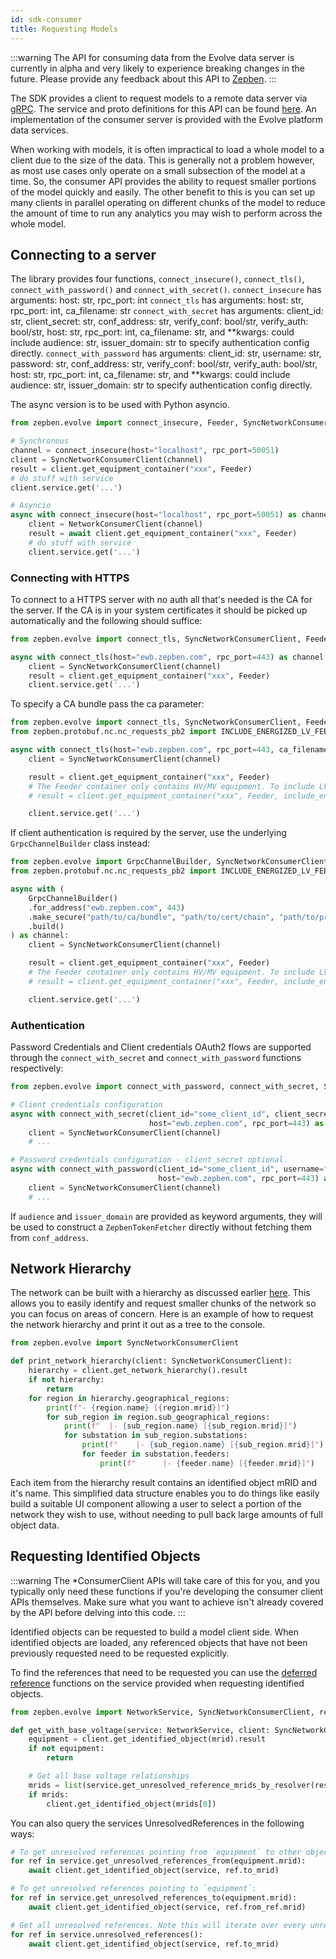 ```yaml
---
id: sdk-consumer
title: Requesting Models
---
```



:::warning
The API for consuming data from the Evolve data server is currently in alpha and very likely to experience breaking changes 
in the future. Please provide any feedback about this API to [Zepben](http://www.zepben.com).
:::

The SDK provides a client to request models to a remote data server via [gRPC](https://grpc.io/). The service and proto 
definitions for this API can be found [here](https://github.com/zepben/evolve-grpc). An implementation of the consumer 
server is provided with the Evolve platform data services.

When working with models, it is often impractical to load a whole model to a client due to the size of the data. This 
is generally not a problem however, as most use cases only operate on a small subsection of the model at a time. So, the 
consumer API provides the ability to request smaller portions of the model quickly and easily. The other benefit to this
is you can set up many clients in parallel operating on different chunks of the model to reduce the amount of time to
run any analytics you may wish to perform across the whole model.

## Connecting to a server

The library provides four functions, `connect_insecure()`, `connect_tls()`, `connect_with_password()` and `connect_with_secret()`.
`connect_insecure` has arguments: host: str, rpc_port: int
`connect_tls` has arguments: host: str, rpc_port: int, ca_filename: str
`connect_with_secret` has arguments: client_id: str, client_secret: str, conf_address: str, verify_conf: bool/str, verify_auth: bool/str,
                                     host: str, rpc_port: int, ca_filename: str,
                                     and **kwargs: could include audience: str, issuer_domain: str to specify authentication config directly.
`connect_with_password` has arguments: client_id: str, username: str, password: str, conf_address: str, verify_conf: bool/str, verify_auth: bool/str,
                                       host: str, rpc_port: int, ca_filename: str,
                                       and **kwargs: could include audience: str, issuer_domain: str to specify authentication config directly.

The async version is to be used with Python asyncio.

```python
from zepben.evolve import connect_insecure, Feeder, SyncNetworkConsumerClient, NetworkConsumerClient

# Synchronous
channel = connect_insecure(host="localhost", rpc_port=50051)
client = SyncNetworkConsumerClient(channel)
result = client.get_equipment_container("xxx", Feeder)
# do stuff with service
client.service.get('...')

# Asyncio
async with connect_insecure(host="localhost", rpc_port=50051) as channel:
    client = NetworkConsumerClient(channel)
    result = await client.get_equipment_container("xxx", Feeder)
    # do stuff with service
    client.service.get('...')
```

### Connecting with HTTPS

To connect to a HTTPS server with no auth all that's needed is the CA for the server. If the CA is in your system certificates it should be picked up
automatically and the following should suffice:

```python
from zepben.evolve import connect_tls, SyncNetworkConsumerClient, Feeder

async with connect_tls(host="ewb.zepben.com", rpc_port=443) as channel:
    client = SyncNetworkConsumerClient(channel)
    result = client.get_equipment_container("xxx", Feeder)
    client.service.get('...')
```

To specify a CA bundle pass the ca parameter:
```python
from zepben.evolve import connect_tls, SyncNetworkConsumerClient, Feeder
from zepben.protobuf.nc.nc_requests_pb2 import INCLUDE_ENERGIZED_LV_FEEDERS

async with connect_tls(host="ewb.zepben.com", rpc_port=443, ca_filename="path/to/ca/bundle") as channel:
    client = SyncNetworkConsumerClient(channel)

    result = client.get_equipment_container("xxx", Feeder)
    # The Feeder container only contains HV/MV equipment. To include LV, use the following line instead:
    # result = client.get_equipment_container("xxx", Feeder, include_energized_containers=INCLUDE_ENERGIZED_LV_FEEDERS)

    client.service.get('...')
```

If client authentication is required by the server, use the underlying `GrpcChannelBuilder` class instead:
```python
from zepben.evolve import GrpcChannelBuilder, SyncNetworkConsumerClient, Feeder
from zepben.protobuf.nc.nc_requests_pb2 import INCLUDE_ENERGIZED_LV_FEEDERS

async with (
    GrpcChannelBuilder()
    .for_address("ewb.zepben.com", 443)
    .make_secure("path/to/ca/bundle", "path/to/cert/chain", "path/to/private/key")
    .build()
) as channel:
    client = SyncNetworkConsumerClient(channel)

    result = client.get_equipment_container("xxx", Feeder)
    # The Feeder container only contains HV/MV equipment. To include LV, use the following line instead:
    # result = client.get_equipment_container("xxx", Feeder, include_energized_containers=INCLUDE_ENERGIZED_LV_FEEDERS)

    client.service.get('...')
```

### Authentication

Password Credentials and Client credentials OAuth2 flows are supported through the `connect_with_secret` and `connect_with_password` functions respectively:

```python
from zepben.evolve import connect_with_password, connect_with_secret, SyncNetworkConsumerClient

# Client credentials configuration
async with connect_with_secret(client_id="some_client_id", client_secret="some_client_secret", conf_address="https://ewb.zepben.com/ewb/auth",
                               host="ewb.zepben.com", rpc_port=443) as channel:
    client = SyncNetworkConsumerClient(channel)
    # ...

# Password credentials configuration - client_secret optional.
async with connect_with_password(client_id="some_client_id", username="user@email.com", password="password1", conf_address="https://ewb.zepben.com/ewb/auth",
                                 host="ewb.zepben.com", rpc_port=443) as channel:
    client = SyncNetworkConsumerClient(channel)
    # ...
```

If `audience` and `issuer_domain` are provided as keyword arguments, they will be used to construct a `ZepbenTokenFetcher` directly without fetching them from
`conf_address`.

## Network Hierarchy

The network can be built with a hierarchy as discussed earlier [here](datamodel.mdx#network-hierarchy). This allows you
to easily identify and request smaller chunks of the network so you can focus on areas of concern. Here is an example
of how to request the network hierarchy and print it out as a tree to the console.

```python
from zepben.evolve import SyncNetworkConsumerClient

def print_network_hierarchy(client: SyncNetworkConsumerClient):
    hierarchy = client.get_network_hierarchy().result
    if not hierarchy:
        return
    for region in hierarchy.geographical_regions:
        print(f"- {region.name} [{region.mrid}]")
        for sub_region in region.sub_geographical_regions:
            print(f"  |- {sub_region.name} [{sub_region.mrid}]")
            for substation in sub_region.substations:
                print(f"    |- {sub_region.name} [{sub_region.mrid}]")
                for feeder in substation.feeders:
                    print(f"      |- {feeder.name} [{feeder.mrid}]")
```

Each item from the hierarchy result contains an identified object mRID and it's name. This simplified data structure
enables you to do things like easily build a suitable UI component allowing a user to select a portion of the network
they wish to use, without needing to pull back large amounts of full object data.

## Requesting Identified Objects

:::warning
The *ConsumerClient APIs will take care of this for you, and you typically only need these functions if you're
developing the consumer client APIs themselves. Make sure what you want to achieve isn't already covered by the
API before delving into this code.
:::

Identified objects can be requested to build a model client side. When identified objects are loaded, any referenced
objects that have not been previously requested need to be requested explicitly.

To find the references that need to be requested you can use the [deferred reference](services.mdx#deferred-references)
functions on the service provided when requesting identified objects.

```python
from zepben.evolve import NetworkService, SyncNetworkConsumerClient, resolver

def get_with_base_voltage(service: NetworkService, client: SyncNetworkConsumerClient, mrid: str):
    equipment = client.get_identified_object(mrid).result
    if not equipment:
        return

    # Get all base voltage relationships
    mrids = list(service.get_unresolved_reference_mrids_by_resolver(resolver.ce_base_voltage(equipment)))
    if mrids:
        client.get_identified_object(mrids[0])
```

You can also query the services UnresolvedReferences in the following ways:

```python
# To get unresolved references pointing from `equipment` to other objects:
for ref in service.get_unresolved_references_from(equipment.mrid):
    await client.get_identified_object(service, ref.to_mrid)

# To get unresolved references pointing to `equipment`:
for ref in service.get_unresolved_references_to(equipment.mrid):
    await client.get_identified_object(service, ref.from_ref.mrid)

# Get all unresolved references. Note this will iterate over every unresolved reference and is likely undesirable. You should prefer to use the above two methods.
for ref in service.unresolved_references():
    await client.get_identified_object(service, ref.to_mrid)
```
